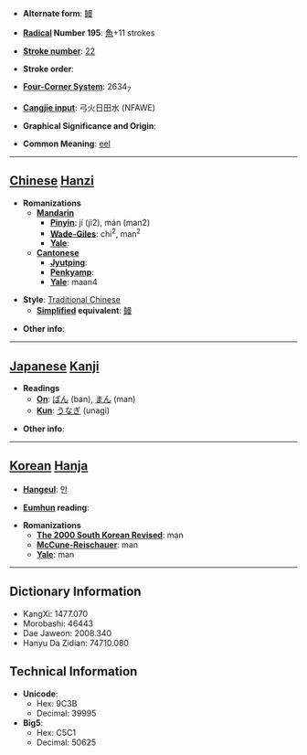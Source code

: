 * '''Alternate form''': [[鳗]]

* '''[[Wiktionary:Chinese radical index| Radical]] Number 195''': [[Wiktionary:Chinese radical index 魚|魚]]+11 strokes

* '''[[Wiktionary:Chinese total strokes index|Stroke number]]''': [[Wiktionary:Chinese total strokes index 22|22]]

* '''Stroke order''': 

* '''[[Wiktionary:Chinese four corner index|Four-Corner System]]''': 2634<sub>7</sub>

* '''[[Wiktionary:Chinese Cangjie index|Cangjie input]]''': 弓火日田水 (NFAWE)

* '''Graphical Significance and Origin''': 

* '''Common Meaning''': [[eel]]

----

== [[Chinese]] [[Hanzi]] ==

* '''Romanizations'''
** '''[[Mandarin]]'''
*** '''[[Pinyin]]''': jí (ji2), mán (man2)
*** '''[[Wade-Giles]]''': chi<sup>2</sup>, man<sup>2</sup>
*** '''[[Yale]]''': 
** '''[[Cantonese]]'''
*** '''[[Jyutping]]''':
*** '''[[Penkyamp]]''': 
*** '''[[Yale]]''': maan4

* '''Style''': [[Traditional Chinese]] 
** '''[[Simplified Chinese|Simplified]] equivalent''': [[鳗]]

* '''Other info''': 

----

== [[Japanese]] [[Kanji]] ==

* '''Readings'''
** '''[[On]]''': [[ばん]] (ban), [[まん]] (man)
** '''[[Kun]]''': [[うなぎ]] (unagi)

* '''Other info''':  

----

== [[Korean]] [[Hanja]] ==

* '''[[Hangeul]]''': 만

* '''[[Eumhun]] reading''': 

* '''Romanizations'''
** '''[[The 2000 South Korean Revised Romanization|The 2000 South Korean Revised]]''': man
** '''[[McCune-Reischauer]]''': man
** '''[[Yale]]''': man

----

== Dictionary Information ==

* KangXi: 1477.070
* Morobashi: 46443
* Dae Jaweon: 2008.340
* Hanyu Da Zidian: 74710.080

== Technical Information ==

* '''Unicode''':
** Hex: 9C3B
** Decimal: 39995
* '''Big5''':
** Hex: C5C1
** Decimal: 50625
